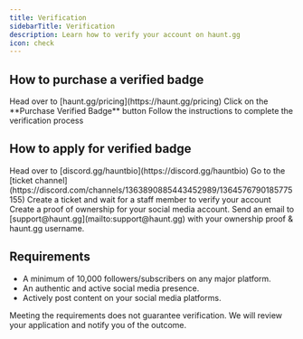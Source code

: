 ```yaml
---
title: Verification
sidebarTitle: Verification
description: Learn how to verify your account on haunt.gg
icon: check
---
```


## How to purchase a verified badge

<Steps>
    <Step title="Navigate to the pricing page">
        Head over to [haunt.gg/pricing](https://haunt.gg/pricing)
    </Step>
    <Step title="Purchase a verified badge">
        Click on the **Purchase Verified Badge** button
    </Step>
    <Step title="Complete the verification process">
        Follow the instructions to complete the verification process
    </Step>
</Steps>

## How to apply for verified badge

<Tabs>
    <Tab title="Discord">
        <Steps>
            <Step title="Join our Discord server">
                Head over to [discord.gg/hauntbio](https://discord.gg/hauntbio)
            </Step>
            <Step title="Go to the ticket channel">
                Go to the [ticket channel](https://discord.com/channels/1363890885443452989/1364576790185775155)
            </Step>
            <Step title="Create a ticket">
                Create a ticket and wait for a staff member to verify your account
            </Step>
        </Steps>
    </Tab>
    <Tab title="Email">
        <Steps>
            <Step title="Ownership proof">
                Create a proof of ownership for your social media account.
            </Step>
            <Step title="Send an email">
                Send an email to [support@haunt.gg](mailto:support@haunt.gg) with your ownership proof & haunt.gg username.
            </Step>
        </Steps>
    </Tab>
</Tabs>

## Requirements

- A minimum of 10,000 followers/subscribers on any major platform.
- An authentic and active social media presence.
- Actively post content on your social media platforms.

<Note>
    Meeting the requirements does not guarantee verification. We will review your application and notify you of the outcome.
</Note>